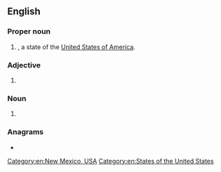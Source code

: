 {{also|nm|Nm|n/m|N.M.}}
==English==

===Proper noun===
{{head|en|proper noun}}

# {{initialism of|en|[[New Mexico]]|nodot=1}}, a state of the [[United States of America]].

===Adjective===
{{en-adj|-}}

# {{initialism of|en|[[not]] [[meaningful]]}}

===Noun===
{{en-noun}}

# {{initialism of|en|nautical mile}}

===Anagrams===
* {{anagrams|en|a=mn|MN|Mn|mn}}

[[Category:en:New Mexico, USA]]
[[Category:en:States of the United States]]